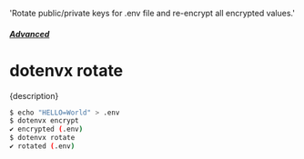   'Rotate public/private keys for .env file and re-encrypt all encrypted values.'

##### [Advanced](/docs/advanced)
# dotenvx rotate

<p className="lead">{description}</p>

```sh
$ echo "HELLO=World" > .env
$ dotenvx encrypt
✔ encrypted (.env)
$ dotenvx rotate
✔ rotated (.env)
```
